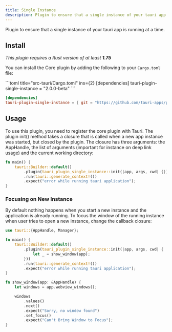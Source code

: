```yaml
---
title: Single Instance
description: Plugin to ensure that a single instance of your tauri app is running at a time.
---
```



<PluginLinks plugin="single-instance" showJsLinks={false} />

Plugin to ensure that a single instance of your tauri app is running at a time.


## Install

_This plugin requires a Rust version of at least **1.75**_

You can install the Core plugin by adding the following to your `Cargo.toml` file:

<Tabs>
  <TabItem label="crates.io">
```toml title="src-tauri/Cargo.toml" ins={2}
[dependencies]
tauri-plugin-single-instance = "2.0.0-beta"
```
  </TabItem>
  <TabItem label="Git">

```toml title="src-tauri/Cargo.toml" ins={2}
[dependencies]
tauri-plugin-single-instance = { git = "https://github.com/tauri-apps/plugins-workspace", branch = "v2" }
```
  </TabItem>
</Tabs>

## Usage

To use this plugin, you need to register the core plugin with Tauri. The plugin init() method takes a closure that is called when a new app instance was started, but closed by the plugin. The closure has three arguments: the AppHandle, the list of arguments (important for instance on deep link usage) and the current working directory:

```rust title="src-tauri/src/main.rs" ins={3}
fn main() {
    tauri::Builder::default()
        .plugin(tauri_plugin_single_instance::init(|app, args, cwd| {}))
        .run(tauri::generate_context!())
        .expect("error while running tauri application");
}
```

### Focusing on New Instance

By default nothing happens when you start a new instance and the application is already running. To focus the window of the running instance when user tries to open a new instance, change the callback closure:


```rust title="src-tauri/src/main.rs" {1} {5-7} {12-21}
use tauri::{AppHandle, Manager};

fn main() {
    tauri::Builder::default()
        .plugin(tauri_plugin_single_instance::init(|app, args, cwd| {
            let _ = show_window(app);
        }))
        .run(tauri::generate_context!())
        .expect("error while running tauri application");
}

fn show_window(app: &AppHandle) {
    let windows = app.webview_windows();

    windows
        .values()
        .next()
        .expect("Sorry, no window found")
        .set_focus()
        .expect("Can't Bring Window to Focus");
}
```

